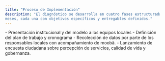```yaml
---
title: "Proceso de Implementación"
description: "El diagnóstico se desarrolla en cuatro fases estructuradas a lo largo de tres
meses, cada una con objetivos específicos y entregables definidos."
---
```


<Steps>
  <Step title="Inicio">
    - Presentación institucional y del modelo a los equipos locales
    - Definición del plan de trabajo y cronograma
  </Step>
  <Step title="Diagnóstico (Mes 1)">
    - Recolección de datos por parte de los responsables locales con acompañamiento de moobä.
    - Lanzamiento de encuesta ciudadana sobre percepción de servicios, calidad de vida y gobernanza. 
  </Step>
</Steps>